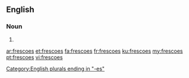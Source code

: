 ==English==

===Noun===
{{head|en}}

# {{plural of|fresco}}

[[Category:English plurals ending in "-es"]]

[[ar:frescoes]]
[[et:frescoes]]
[[fa:frescoes]]
[[fr:frescoes]]
[[ku:frescoes]]
[[my:frescoes]]
[[pt:frescoes]]
[[vi:frescoes]]